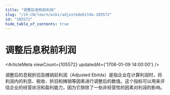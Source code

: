 ```yaml
---
title: "调整后息税前利润"
slug: "/zh-CN/learn/wiki/adjustedebitda-105572"
id: "105572"
hide_table_of_contents: true
---
```



# 调整后息税前利润

<ArticleMeta viewCount={105572} updatedAt={'1706-01-09 14:00:00'} />

调整后的息税折旧及摊销前利润（Adjusted Ebitda）是指企业在计算利润时，将利润内的利息、税收、折旧和摊销等因素进行调整后的数值。这个指标可以用来评估企业的经营状况和盈利能力，因为它排除了一些非经营性的因素对利润的影响。
